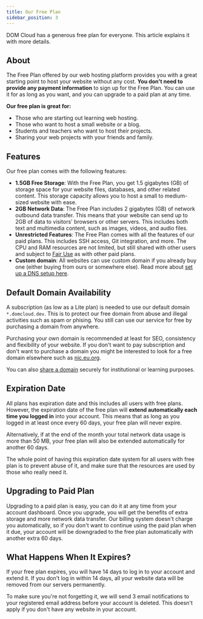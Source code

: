 ```yaml
---
title: Our Free Plan
sidebar_position: 3
---
```


DOM Cloud has a generous free plan for everyone. This article explains it with more details.

## About

The Free Plan offered by our web hosting platform provides you with a great starting point to host your website without any cost. **You don't need to provide any payment information** to sign up for the Free Plan. You can use it for as long as you want, and you can upgrade to a paid plan at any time.

**Our free plan is great for:**

+ Those who are starting out learning web hosting.
+ Those who want to host a small website or a blog.
+ Students and teachers who want to host their projects.
+ Sharing your web projects with your friends and family.

## Features

Our free plan comes with the following features:

+ **1.5GB Free Storage**: With the Free Plan, you get 1.5 gigabytes (GB) of storage space for your website files, databases, and other related content. This storage capacity allows you to host a small to medium-sized website with ease.
+ **2GB Network Data**: The Free Plan includes 2 gigabytes (GB) of network outbound data transfer. This means that your website can send up to 2GB of data to visitors' browsers or other servers. This includes both text and multimedia content, such as images, videos, and audio files.
+ **Unrestricted Features**: The Free Plan comes with all the features of our paid plans. This includes SSH access, Git integration, and more. The CPU and RAM resources are not limited, but still shared with other users and subject to [Fair Use](./guarantees.mdx#it-will-not-be-always-tolerable) as with other paid plans.
+ **Custom domain**: All websites can use custom domain if you already buy one (either buying from ours or somewhere else). Read more about [set up a DNS setup here](../features/dns.mdx).

## Default Domain Availability

A subscription (as low as a Lite plan) is needed to use our default domain `*.domcloud.dev`. This is to protect our free domain from abuse and illegal activities such as spam or phising. You still can use our service for free by purchasing a domain from anywhere. 

Purchasing your own domain is recommended at least for SEO, consistency and flexibility of your website. If you don't want to pay subscription and don't want to purchase a domain you might be interested to look for a free domain elsewhere such as [nic.eu.org](https://nic.eu.org).

You can also [share a domain](../features/dns.mdx#sharing-a-domain) securely for institutional or learning purposes.

## Expiration Date

All plans has expiration date and this includes all users with free plans. However, the expiration date of the free plan will **extend automatically each time you logged in** into your account. This means that as long as you logged in at least once every 60 days, your free plan will never expire.

Alternatively, if at the end of the month your total network data usage is more than 50 MB, your free plan will also be extended automatically for another 60 days. 

The whole point of having this expiration date system for all users with free plan is to prevent abuse of it, and make sure that the resources are used by those who really need it.

## Upgrading to Paid Plan

Upgrading to a paid plan is easy, you can do it at any time from your account dashboard. Once you upgrade, you will get the benefits of extra storage and more network data transfer. Our billing system doesn't charge you automatically, so if you don't want to continue using the paid plan when it due, your account will be downgraded to the free plan automatically with another extra 60 days.

## What Happens When It Expires?

If your free plan expires, you will have 14 days to log in to your account and extend it. If you don't log in within 14 days, all your website data will be removed from our servers permanently.

To make sure you're not forgetting it, we will send 3 email notifications to your registered email address before your account is deleted. This doesn't apply if you don't have any website in your account.
